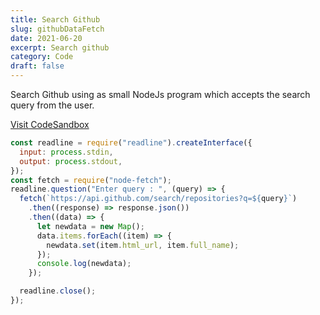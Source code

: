 ```yaml
---
title: Search Github
slug: githubDataFetch
date: 2021-06-20
excerpt: Search github
category: Code
draft: false
---
```


Search Github using as small NodeJs program which accepts the search query from the user.

<a href="https://codesandbox.io/s/nodefetchgithub-civn7" target="_blank">
  Visit CodeSandbox
</a>

```js
const readline = require("readline").createInterface({
  input: process.stdin,
  output: process.stdout,
});
const fetch = require("node-fetch");
readline.question("Enter query : ", (query) => {
  fetch(`https://api.github.com/search/repositories?q=${query}`)
    .then((response) => response.json())
    .then((data) => {
      let newdata = new Map();
      data.items.forEach((item) => {
        newdata.set(item.html_url, item.full_name);
      });
      console.log(newdata);
    });

  readline.close();
});
```
